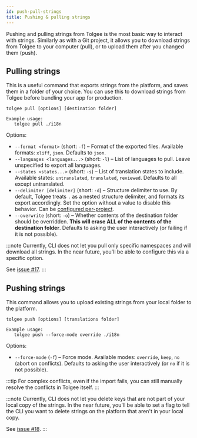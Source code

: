 ```yaml
---
id: push-pull-strings
title: Pushing & pulling strings
---
```


Pushing and pulling strings from Tolgee is the most basic way to interact with strings. Similarly as with a Git project,
it allows you to download strings from Tolgee to your computer (pull), or to upload them after you changed them (push).

## Pulling strings

This is a useful command that exports strings from the platform, and saves them in a folder of your choice. You can
use this to download strings from Tolgee before bundling your app for production.

```
tolgee pull [options] [destination folder]

Example usage:
   tolgee pull ./i18n
```

Options:

- `--format <format>` (short: `-f`) – Format of the exported files. Available formats: `xliff`, `json`. Defaults to `json`.
- `--languages <languages...>` (short: `-l`) – List of languages to pull. Leave unspecified to export all languages.
- `--states <states...>` (short: `-s`) – List of translation states to include. Available states: `untranslated`, `translated`,
  `reviewed`. Defaults to all except untranslated.
- `--delimiter [delimiter]` (short: `-d`) – Structure delimiter to use. By default, Tolgee treats `.` as a nested
  structure delimiter, and formats its export accordingly. Set the option without a value to disable this behavior.
  Can be [configured per-project](/tolgee-cli/project-configuration).
- `--overwrite` (short: `-o`) – Whether contents of the destination folder should be overridden. **This will erase
  ALL of the contents of the destination folder**. Defaults to asking the user interactively (or failing if it is not
  possible).

:::note
Currently, CLI does not let you pull only specific namespaces and will download all strings. In the near future, you'll
be able to configure this via a specific option.

See [issue #17](https://github.com/tolgee/tolgee-cli/issues/17).
:::

## Pushing strings

This command allows you to upload existing strings from your local folder to the platform.

```
tolgee push [options] [translations folder]

Example usage:
   tolgee push --force-mode override ./i18n
```

Options:

- `--force-mode` (`-f`) – Force mode. Available modes: `override`, `keep`, `no` (abort on conflicts). Defaults to
  asking the user interactively (or `no` if it is not possible).

:::tip
For complex conflicts, even if the import fails, you can still manually resolve the conflicts in Tolgee itself.
:::

:::note
Currently, CLI does not let you delete keys that are not part of your local copy of the strings. In the near future,
you'll be able to set a flag to tell the CLI you want to delete strings on the platform that aren't in your local copy.

See [issue #18](https://github.com/tolgee/tolgee-cli/issues/18).
:::

